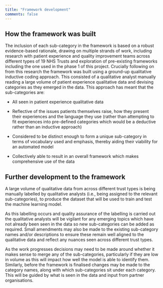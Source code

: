 ```yaml
---
title: "Framework development"
comments: false
---
```


## How the framework was built

The inclusion of each sub-category in the framework is based on a robust evidence-based rationale, drawing on multiple strands of work, including research with patient experience and quality improvement teams across different types of 19 NHS Trusts and exploration of pre-existing frameworks including the one used in the phase 1 of this project. 
Crucially following on from this research the framework was built using a ground-up qualitative inductive coding approach. This consisted of a qualitative analyst manually reading a large volume of patient experience qualitative data and devising categories as they emerged in the data. This approach has meant that the sub-categories are:

- All seen in patient experience qualitative data 

- Reflective of the issues patients themselves raise, how they present their experiences and the language they use (rather than attempting to fit experiences into pre-defined categories which would be a deductive rather than an inductive approach)

- Considered to be distinct enough to form a unique sub-category in terms of vocabulary used and emphasis, thereby aiding their viability for an automated model

- Collectively able to result in an overall framework which makes comprehensive use of the data



## Further development to the framework

A large volume of qualitative data from across different trust types is being manually labelled by qualitative analysts (i.e., being assigned to the relevant sub-categories), to produce the dataset that will be used to train and test the machine learning model.

As this labelling occurs and quality assurance of the labelling is carried out the qualitative analysts will be vigilant for any emerging topics which have not already been seen in the data so new sub-categories can be added as required. Small amendments may also be made to the existing sub-category names and/or descriptions to ensure these remain well aligned to the qualitative data and reflect any nuances seen across different trust types.

As the work progresses decisions may need to be made around whether it makes sense to merge any of the sub-categories, particularly if they are low in volume as this will impact how well the model is able to identify them. Similarly, before the framework is finalised changes may be made to the category names, along with which sub-categories sit under each category. This will be guided by what is seen in the data and input from partner organisations.
